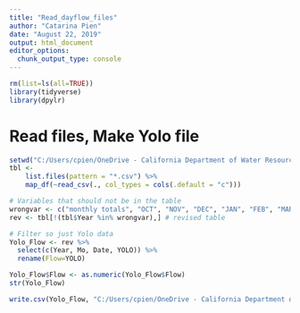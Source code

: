 ```yaml
---
title: "Read_dayflow_files"
author: "Catarina Pien"
date: "August 22, 2019"
output: html_document
editor_options: 
  chunk_output_type: console
---
```


```r
rm(list=ls(all=TRUE))
library(tidyverse)
library(dpylr)
```


# Read files, Make Yolo file
```r
setwd("C:/Users/cpien/OneDrive - California Department of Water Resources/Work/Database/R_code/Data/Flow/dayflow/")
tbl <-
    list.files(pattern = "*.csv") %>% 
    map_df(~read_csv(., col_types = cols(.default = "c")))

# Variables that should not be in the table
wrongvar <- c("monthly totals", "OCT", "NOV", "DEC", "JAN", "FEB", "MAR", "APR", "MAY", "JUN", "JUL", "AUG", "SEP", "Mo", "acre-ft")
rev <- tbl[!(tbl$Year %in% wrongvar),] # revised table

# Filter so just Yolo data
Yolo_Flow <- rev %>%
  select(c(Year, Mo, Date, YOLO)) %>%
  rename(Flow=YOLO)

Yolo_Flow$Flow <- as.numeric(Yolo_Flow$Flow) 
str(Yolo_Flow) 

write.csv(Yolo_Flow, "C:/Users/cpien/OneDrive - California Department of Water Resources/Work/Database/R_code/Data/Flow/Yolo_dayflow_compiled.csv")
```

